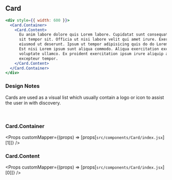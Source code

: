 
## Card

```jsx live=true
<div style={{ width: 600 }}>
  <Card.Container>
    <Card.Content>
      Eu anim labore dolore quis Lorem labore. Cupidatat sunt consequat sint ex in eu ea elit. Ut excepteur consequat
      sit tempor sit. Officia ut nisi labore velit qui amet irure. Exercitation deserunt ea pariatur sunt labore dolore
      eiusmod ut deserunt. Ipsum ut tempor adipisicing quis do do Lorem.Fugiat esse do veniam ea nulla est commodo quis.
      Est nisi Lorem ipsum sunt aliqua commodo. Aliqua exercitation excepteur aute ex dolor proident in sint culpa
      voluptate ullamco. Ex proident exercitation ipsum irure aliquip aliqua id sit et. Fugiat voluptate mollit
      excepteur tempor.
    </Card.Content>
  </Card.Container>
</div>
```

### Design Notes

<DesignNotes>
  <p>Cards are used as a visual list which usually contain a logo or icon to assist the user in with discovery.</p>
</DesignNotes>
<br />

### Card.Container

<Props customMapper={(props) => [props[`src/components/Card/index.jsx`][1]]} />
<br />

### Card.Content

<Props customMapper={(props) => [props[`src/components/Card/index.jsx`][0]]} />
